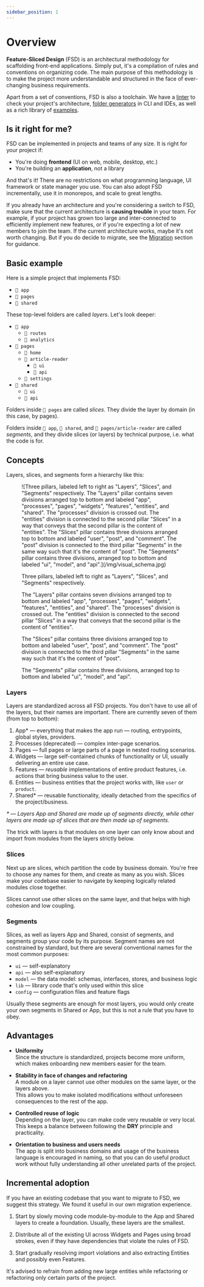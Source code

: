 ```yaml
---
sidebar_position: 1
---
```


# Overview

**Feature-Sliced Design** (FSD) is an architectural methodology for scaffolding front-end applications. Simply put, it's a compilation of rules and conventions on organizing code. The main purpose of this methodology is to make the project more understandable and structured in the face of ever-changing business requirements.

Apart from a set of conventions, FSD is also a toolchain. We have a [linter][ext-steiger] to check your project's architecture, [folder generators][ext-tools] in CLI and IDEs, as well as a rich library of [examples][examples].

## Is it right for me?

FSD can be implemented in projects and teams of any size. It is right for your project if:

- You're doing **frontend** (UI on web, mobile, desktop, etc.)
- You're building an **application**, not a library

And that's it! There are no restrictions on what programming language, UI framework or state manager you use. You can also adopt FSD incrementally, use it in monorepos, and scale to great lengths.

If you already have an architecture and you're considering a switch to FSD, make sure that the current architecture is **causing trouble** in your team. For example, if your project has grown too large and inter-connected to efficiently implement new features, or if you're expecting a lot of new members to join the team. If the current architecture works, maybe it's not worth changing. But if you do decide to migrate, see the [Migration][migration] section for guidance.

## Basic example

Here is a simple project that implements FSD:

- `📁 app`
- `📁 pages`
- `📁 shared`

These top-level folders are called _layers_. Let's look deeper:

- `📂 app`
   - `📁 routes`
   - `📁 analytics`
- `📂 pages`
   - `📁 home`
   - `📂 article-reader`
      - `📁 ui`
      - `📁 api`
   - `📁 settings`
- `📂 shared`
   - `📁 ui`
   - `📁 api`

Folders inside `📂 pages` are called _slices_. They divide the layer by domain (in this case, by pages). 

Folders inside `📂 app`, `📂 shared`, and `📂 pages/article-reader` are called _segments_, and they divide slices (or layers) by technical purpose, i.e. what the code is for.

## Concepts

Layers, slices, and segments form a hierarchy like this:

<figure>
   ![Three pillars, labeled left to right as "Layers", "Slices", and "Segments" respectively. The "Layers" pillar contains seven divisions arranged top to bottom and labeled "app", "processes", "pages", "widgets", "features", "entities", and "shared". The "processes" division is crossed out. The "entities" division is connected to the second pillar "Slices" in a way that conveys that the second pillar is the content of "entities". The "Slices" pillar contains three divisions arranged top to bottom and labeled "user", "post", and "comment". The "post" division is connected to the third pillar "Segments" in the same way such that it's the content of "post". The "Segments" pillar contains three divisions, arranged top to bottom and labeled "ui", "model", and "api".](/img/visual_schema.jpg)

   <figcaption style={{ fontStyle: "italic", fontSize: "0.9em" }}>
      <p>Three pillars, labeled left to right as "Layers", "Slices", and "Segments" respectively.</p>
      <p>The "Layers" pillar contains seven divisions arranged top to bottom and labeled "app", "processes", "pages", "widgets", "features", "entities", and "shared". The "processes" division is crossed out. The "entities" division is connected to the second pillar "Slices" in a way that conveys that the second pillar is the content of "entities".</p>
      <p>The "Slices" pillar contains three divisions arranged top to bottom and labeled "user", "post", and "comment". The "post" division is connected to the third pillar "Segments" in the same way such that it's the content of "post".</p>
      <p>The "Segments" pillar contains three divisions, arranged top to bottom and labeled "ui", "model", and "api".</p>
   </figcaption>
</figure>

### Layers

Layers are standardized across all FSD projects. You don't have to use all of the layers, but their names are important. There are currently seven of them (from top to bottom):

1. App\* — everything that makes the app run — routing, entrypoints, global styles, providers.
2. Processes (deprecated) — complex inter-page scenarios.
3. Pages — full pages or large parts of a page in nested routing scenarios.
4. Widgets — large self-contained chunks of functionality or UI, usually delivering an entire use case.
5. Features — _reusable_ implementations of entire product features, i.e. actions that bring business value to the user.
6. Entities — business entities that the project works with, like `user` or `product`.
7. Shared\* — reusable functionality, ideally detached from the specifics of the project/business.

_\* — Layers App and Shared are made up of segments directly, while other layers are made up of slices that are then made up of segments._

The trick with layers is that modules on one layer can only know about and import from modules from the layers strictly below.

### Slices

Next up are slices, which partition the code by business domain. You're free to choose any names for them, and create as many as you wish. Slices make your codebase easier to navigate by keeping logically related modules close together.

Slices cannot use other slices on the same layer, and that helps with high cohesion and low coupling.

### Segments

Slices, as well as layers App and Shared, consist of segments, and segments group your code by its purpose. Segment names are not constrained by standard, but there are several conventional names for the most common purposes:

- `ui` — self-explanatory
- `api` — also self-explanatory
- `model` — the data model: schemas, interfaces, stores, and business logic
- `lib` — library code that's only used within this slice
- `config` — configuration files and feature flags

Usually these segments are enough for most layers, you would only create your own segments in Shared or App, but this is not a rule that you have to obey.

## Advantages

- **Uniformity**  
  Since the structure is standardized, projects become more uniform, which makes onboarding new members easier for the team.

- **Stability in face of changes and refactoring**  
  A module on a layer cannot use other modules on the same layer, or the layers above.  
  This allows you to make isolated modifications without unforeseen consequences to the rest of the app.

- **Controlled reuse of logic**  
  Depending on the layer, you can make code very reusable or very local.  
  This keeps a balance between following the **DRY** principle and practicality. 

- **Orientation to business and users needs**  
  The app is split into business domains and usage of the business language is encouraged in naming, so that you can do useful product work without fully understanding all other unrelated parts of the project.

## Incremental adoption

If you have an existing codebase that you want to migrate to FSD, we suggest this strategy. We found it useful in our own migration experience.

1. Start by slowly moving code module-by-module to the App and Shared layers to create a foundation. Usually, these layers are the smallest.

2. Distribute all of the existing UI across Widgets and Pages using broad strokes, even if they have dependencies that violate the rules of FSD.

3. Start gradually resolving import violations and also extracting Entities and possibly even Features.

It's advised to refrain from adding new large entities while refactoring or refactoring only certain parts of the project.

[examples]: /examples
[migration]: /docs/guides/migration/from-legacy
[ext-steiger]: https://github.com/feature-sliced/steiger
[ext-tools]: https://github.com/feature-sliced/awesome?tab=readme-ov-file#tools
